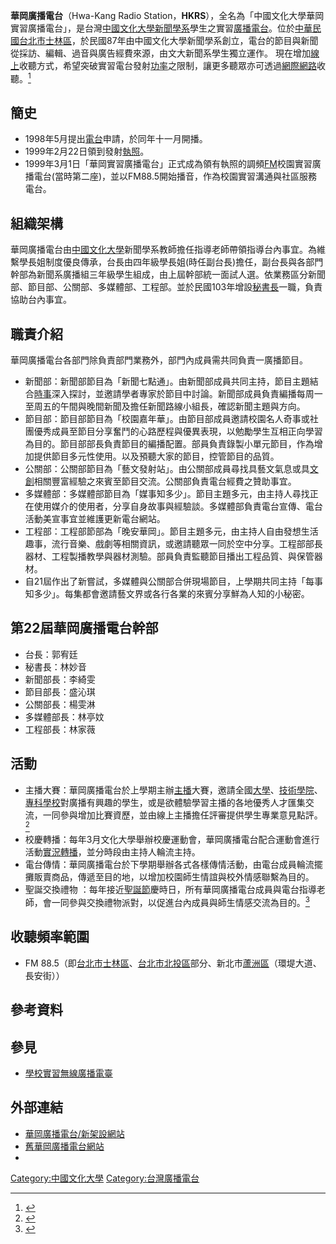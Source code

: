 {{copyedit|time=2017-03-17T07:27:52+00:00}}
{{廣播電臺
| 電臺名稱         = 中國文化大學華岡實習廣播電台
| 英文名稱         = Hwa-Kang Radio Station
| 電臺圖片檔案     = 
| 電臺圖片尺寸     = 200px
| 電臺圖片名稱     = 
| 通称             = 華岡廣播電台
| 缩写             = HKRS
| 所屬國家         = {{ROC-TWN}}
| 總部所在         = {{TWN}}<br/>[[臺北市|臺北市]][[士林區|士林區]]華岡路55號大成館2樓
| 播放地區         = [[台灣|台灣]][[士林區|士林區]]
| 開播日期         = 1998年11月
| 停播日期         =
| 主要语言         = [[國語|國語]]
| 電臺口號         = 
| 隶属             = 中國文化大學新聞學系
| 擁有者           = 中國文化大學新聞學系
| 持股者           = 
| 董事长           = 
| 前電臺名稱       = 
| 被取代名稱       = 
| 集團同類頻道     = 
| 重播服務頻道     = 
| 電臺官方網站     = http://jou.pccu.edu.tw/fm885/
| 備註             = 
| 收听时间01       = [[台灣|台灣]][[士林區|士林區]]
| 收听频率01       = [[FM|FM]] 88.5
| 線上收聽網站01   = 
| 線上收聽網址01   = [mms://140.137.52.235:1037/ 華岡廣播電台]
}}
'''華岡廣播電台'''（Hwa-Kang Radio Station，'''HKRS'''），全名為「中國文化大學華岡實習廣播電台」，是台灣[[中國文化大學新聞暨傳播學院|中國文化大學新聞學系]]學生之實習[[廣播電台|廣播電台]]。位於[[中華民國|中華民國]][[台北市|台北市]][[士林區|士林區]]，於民國87年由中國文化大學新聞學系創立，電台的節目與新聞從採訪、編輯、過音與廣告經費來源，由文大新聞系學生獨立運作。
現在增加[[線上|線上]]收聽方式，希望突破實習電台發射[[功率|功率]]之限制，讓更多聽眾亦可透過[[網際網路|網際網路]]收聽。<ref>{{Cite web |author = 中國文化大學新聞系 |title = 系所簡介教學資源華岡實習廣播電台 |url = http://jou.pccu.edu.tw/ |date = 2010年 |language = zh-hant |access-date = 2015-04-07 |archive-url = https://web.archive.org/web/20070523234240/http://jou.pccu.edu.tw/ |archive-date = 2007-05-23 |dead-url = yes }}</ref>

==簡史==
*1998年5月提出[[電台|電台]]申請，於同年十一月開播。
*1999年2月22日領到發射[[執照|執照]]。
*1999年3月1日「華岡實習廣播電台」正式成為領有執照的調頻[[FM|FM]]校園實習廣播電台(當時第二座)，並以FM88.5開始播音，作為校園實習溝通與社區服務電台。

==組織架構==

華岡廣播電台由[[中國文化大學|中國文化大學]]新聞學系教師擔任指導老師帶領指導台內事宜。為維繫學長姐制度優良傳承，台長由四年級學長姐(時任副台長)擔任，副台長與各部門幹部為新聞系廣播組三年級學生組成，由上屆幹部統一面試人選。依業務區分新聞部、節目部、公關部、多媒體部、工程部。並於民國103年增設[[秘書長|秘書長]]一職，負責協助台內事宜。

==職責介紹==
華岡廣播電台各部門除負責部門業務外，部門內成員需共同負責一廣播節目。

*新聞部：新聞部節目為「新聞七點通」。由新聞部成員共同主持，節目主題結合[[時事|時事]]深入探討，並邀請學者專家於節目中討論。新聞部成員負責編播每周一至周五的午間與晚間新聞及擔任新聞路線小組長，確認新聞主題與方向。
*節目部：節目部節目為「校園嘉年華」。由節目部成員邀請校園名人奇事或社團優秀成員至節目分享奮鬥的心路歷程與優異表現，以勉勵學生互相正向學習為目的。節目部部長負責節目的編播配置。部員負責錄製小單元節目，作為增加提供節目多元性使用。以及預聽大家的節目，控管節目的品質。
*公關部：公關部節目為「藝文發射站」。由公關部成員尋找具藝文氣息或具[[文創|文創]]相關豐富經驗之來賓至節目交流。公關部負責電台經費之贊助事宜。
*多媒體部：多媒體部節目為「媒事知多少」。節目主題多元，由主持人尋找正在使用媒介的使用者，分享自身故事與經驗談。多媒體部負責電台宣傳、電台活動美宣事宜並維護更新電台網站。
*工程部：工程部節部為「晚安華岡」。節目主題多元，由主持人自由發想生活趣事，流行音樂、戲劇等相關資訊，或邀請聽眾一同於空中分享。工程部部長器材、工程製播教學與器材測驗。部員負責監聽節目播出工程品質、與保管器材。
*自21屆作出了新嘗試，多媒體與公關部合併現場節目，上學期共同主持「每事知多少」。每集都會邀請藝文界或各行各業的來賓分享鮮為人知的小秘密。

==第22屆華岡廣播電台幹部==
*台長：郭宥廷
*秘書長：林妙音
*新聞部長：李綺雯
*節目部長：盛沁琪
*公關部長：楊雯淋
*多媒體部長：林亭妏
*工程部長：林家薇

==活動==
*主播大賽：華岡廣播電台於上學期主辦[[新聞主播|主播]]大賽，邀請全國[[大學|大學]]、[[技術學院|技術學院]]、[[專科學校|專科學校]]對廣播有興趣的學生，或是欲體驗學習主播的各地優秀人才匯集交流，一同參與增加比賽資歷，並由線上主播擔任評審提供學生專業意見點評。<ref>{{Cite web |author = 李宜庭 |title = 文大廣播「主播大賽」開跑！　學生主播聲聲誘人 |url = http://www.nownews.com/n/2012/12/20/351691 |date = 2012年12月20日 |language = zh-hant |access-date = 2015年4月9日 |archive-date = 2017年2月9日 |archive-url = https://web.archive.org/web/20170209135741/http://www.nownews.com/n/2012/12/20/351691 |dead-url = no }}</ref>
*校慶轉播：每年3月文化大學舉辦校慶運動會，華岡廣播電台配合運動會進行活動[[實況轉播|實況轉播]]，並分時段由主持人輪流主持。
*電台傳情：華岡廣播電台於下學期舉辦各式各樣傳情活動，由電台成員輪流擺攤販賣商品，傳遞至目的地，以增加校園師生情誼與校外情感聯繫為目的。
*聖誕交換禮物 ：每年接近[[聖誕節|聖誕節]]慶時日，所有華岡廣播電台成員與電台指導老師，會一同參與交換禮物派對，以促進台內成員與師生情感交流為目的。<ref>{{Cite web |author = 華岡廣播電台第18屆 |title = 廣播組交換禮物趴 |url =https://www.facebook.com/hkrsfm885/photos/a.645669195476828.1073741826.264284233615328/833532370023842/?type=1&theater |date =2014年12月25日 |language = zh-hant}}</ref>

==收聽頻率範圍==
*FM 88.5（即[[台北市|台北市]][[士林區|士林區]]、[[台北市|台北市]][[北投區|北投區]]部分、新北市[[蘆洲區|蘆洲區]]（環堤大道、長安街））

== 參考資料 ==
{{reflist}}

==參見==
*[[學校實習無線廣播電臺|學校實習無線廣播電臺]]

== 外部連結 ==
*[http://fm885588mf.wixsite.com/hkrsfm885// 華岡廣播電台/新架設網站] {{Wayback|url=http://fm885588mf.wixsite.com/hkrsfm885// |date=20200526060800 }}
*[https://web.archive.org/web/20150224193012/http://jou.pccu.edu.tw/fm885/ 舊華岡廣播電台網站]
*{{facebook|hkrsfm885|華岡廣播電台FM88.5}}

{{Radio in Taipei-area}}
[[Category:中國文化大學|Category:中國文化大學]]
[[Category:台灣廣播電台|Category:台灣廣播電台]]